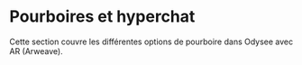 # Pourboires et hyperchat

Cette section couvre les différentes options de pourboire dans Odysee avec AR (Arweave).

<CategoryCards/>
